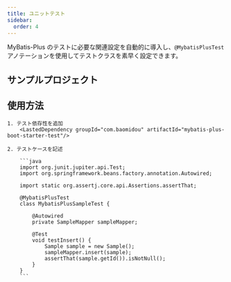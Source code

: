 ```yaml
---
title: ユニットテスト
sidebar:
  order: 4
---
```



MyBatis-Plus のテストに必要な関連設定を自動的に導入し、`@MybatisPlusTest` アノテーションを使用してテストクラスを素早く設定できます。


## サンプルプロジェクト

<LinkCard
  title="mybatis-plus-boot-starter-test"
  description="MyBatis-Plus クイックテスト機能関連コード"
  href="https://github.com/baomidou/mybatis-plus/tree/master/mybatis-plus-boot-starter-test"
/>

## 使用方法


<Steps>

    1. テスト依存性を追加
        <LastedDependency groupId="com.baomidou" artifactId="mybatis-plus-boot-starter-test"/>

    2. テストケースを記述

        ```java
        import org.junit.jupiter.api.Test;
        import org.springframework.beans.factory.annotation.Autowired;

        import static org.assertj.core.api.Assertions.assertThat;

        @MybatisPlusTest
        class MybatisPlusSampleTest {

            @Autowired
            private SampleMapper sampleMapper;

            @Test
            void testInsert() {
                Sample sample = new Sample();
                sampleMapper.insert(sample);
                assertThat(sample.getId()).isNotNull();
            }
        }
        ```

</Steps>

